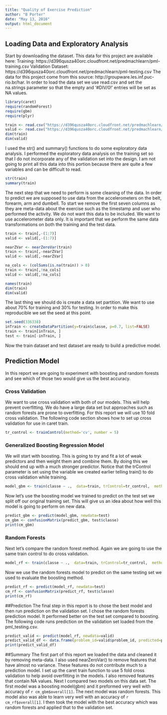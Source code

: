 ```yaml
---
title: "Quality of Exercise Prediction"
author: "B Porter"
date: "May 13, 2016"
output: html_document
---
```


## Loading Data and Exploratory Analysis
Start by downloading the dataset. This data for this project are available here: 
Training: https://d396qusza40orc.cloudfront.net/predmachlearn/pml-training.csv
Validation Dataset: https://d396qusza40orc.cloudfront.net/predmachlearn/pml-testing.csv
The data for this project come from this source: http://groupware.les.inf.puc-rio.br/har. In order to load the data set we use read.csv and set the na.strings parameter so that the empty and '#DIV/0!' entries will be set as NA values.

```r
library(caret)
require(randomForest)
require(gbm)
require(plyr)
```

```r
train <- read.csv("https://d396qusza40orc.cloudfront.net/predmachlearn/pml-training.csv",na.strings=c("NA","#DIV/0!",""), header = T)
valid <- read.csv("https://d396qusza40orc.cloudfront.net/predmachlearn/pml-testing.csv",na.strings=c("NA","#DIV/0!",""), header = T)
dim(train)
dim(valid)
```
I used the str() and summary() functions to do some exploratory data analysis. I performed the exploratory data analysis on the training set so that I do not incorporate any of the validation set into the design. I am not going to print all this data into this portion because there are quite a few variables and can be difficult to read.

```r
str(train)
summary(train)

```

The next step that we need to perform is some cleaning of the data. In order to predict we are supposed to use data from the accelerometers on the belt, forearm, arm and dumbell. To start we remove the first seven columns as they are meta-data about the exercise such as the timestamp and user who performed the activity. We do not want this data to be included. We want to use accelerometer data only. It is important that we perform the same data transformations on both the training and the test data.

```r

train <- train[,-(1:7)]
valid <- valid[,-(1:7)]

nearZVar <- nearZeroVar(train)
train <- train[,-nearZVar]
valid <- valid[,-nearZVar]

na_cols <- (colSums(is.na(train)) > 0)
train <- train[,!na_cols]
valid <- valid[,!na_cols]

names(train)
dim(train)
dim(valid)
```

The last thing we should do is create a data set partition. We want to use about 70% for training and 30% for testing. In order to make this reproducible we set the seed at this point.

```r

set.seed(336338)
inTrain <- createDataPartition(y=train$classe, p=0.7, list=FALSE)
train <- train[inTrain, ]
test <- train[-inTrain, ]
```

Now the train dataset and test dataset are ready to build a predictive model. 

## Prediction Model

In this report we are going to experiment with boosting and random forests and see which of those two would give us the best accuracy.

### Cross Validation

We want to use cross validation with both of our models. This will help prevent overfitting. We do have a large data set but approaches such as random forests are prone to overfitting. For this report we will use 10 fold cross validation. The following code section shows how to set up cross validation for use in caret train.

```r
tr_control <- trainControl(method='cv', number = 5)
```

### Generalized Boosting Regression Model
We will start with boosting. This is going to try and fit a lot of weak predictors and then weight them and combine them. By doing this we should end up with a much stronger predictor. Notice that the trControl parameter is set using the variable we created earlier telling train() to do cross validation while training.


```r
model_gbm <- train(classe ~ .,  data=train, trControl=tr_control,  method='gbm', verbose=F)
```


Now let's use the boosting model we trained to predict on the test set we split off our original training set. This will give us an idea about how well this model is going to perform on new data. 
```r
predict_gbm <- predict(model_gbm, newdata=test)
cm_gbm <- confusionMatrix(predict_gbm, test$classe)
print(cm_gbm)
```

### Random Forests

Next let's compare the random forest method. Again we are going to use the same train control to do cross validation.

```r
model_rf <- train(classe ~ .,  data=train, trControl=tr_control,  method='rf', verbose=F)
```

Now we use the random forests model to predict on the same testing set we used to evaluate the boosting method.
```r
predict_rf <- predict(model_rf, newdata=test)
cm_rf <- confusionMatrix(predict_rf, test$classe)
print(cm_rf)
```

##Prediction
The final step in this report is to chose the best model and then run prediction on the validation set. I chose the random forests prediction model. It performed better on the test set compared to boosting. The following code runs prediction on the validation set loaded from the pml_testing.csv.
```r
predict_valid <- predict(model_rf, newdata=valid)
predict_valid_df <- data.frame(problem_id=valid$problem_id, predicted=predict_valid)
print(predict_valid_df)
```

##Summary
The first part of this report we loaded the data and cleaned it by removing meta-data. I also used nearZeroVar() to remove features that have almost no variance. These features do not contribute much to a prediction model. I set up the caret train function to use 5 fold cross validation to help avoid overfitting in the models. I also removed features that contain NA values. Next I compared two models on this data set. The first model was a boosting model(gbm) and it preformed very well with accuracy of `r cm_gbm$overall[1]`. The next model was random forests. This model also was able to learn very well with an accuracy of `r cm_rf$overall[1]`. I then took the model with the best accuracy which was random forests and applied that to the validation set.    